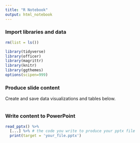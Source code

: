 ```yaml
---
title: "R Notebook"
output: html_notebook
---
```


### Import libraries and data

```r

rm(list = ls())

library(tidyverse)
library(officer)
library(magrittr)
library(knitr)
library(ggthemes)
options(scipen=999)

```

### Produce slide content

Create and save data visualizations and tables below.

```r


```

### Write content to PowerPoint

```r

read_pptx() %>%
  [...] %>% # the code you write to produce your pptx file 
  print(target = 'your_file.pptx')

```
